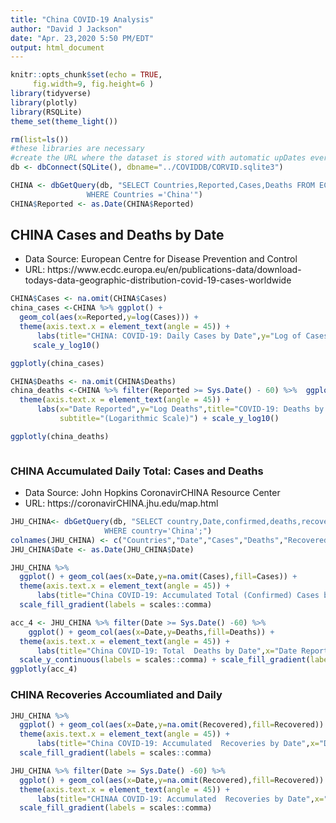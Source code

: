 ```yaml
---
title: "China COVID-19 Analysis"
author: "David J Jackson"
date: "Apr. 23,2020 5:50 PM/EDT"
output: html_document
---
```


```r
knitr::opts_chunk$set(echo = TRUE,
     fig.width=9, fig.height=6 ) 
library(tidyverse)
library(plotly)
library(RSQLite)
theme_set(theme_light())
```
```r
rm(list=ls())
#these libraries are necessary
#create the URL where the dataset is stored with automatic upDates every day
db <- dbConnect(SQLite(), dbname="../COVIDDB/CORVID.sqlite3")
```
```r
CHINA <- dbGetQuery(db, "SELECT Countries,Reported,Cases,Deaths FROM ECDC 
                 WHERE Countries ='China'")
CHINA$Reported <- as.Date(CHINA$Reported)

```

## CHINA Cases  and Deaths by Date 
 * Data Source: European Centre for Disease Prevention and Control
 * URL: https://www.ecdc.europa.eu/en/publications-data/download-todays-data-geographic-distribution-covid-19-cases-worldwide

```r
CHINA$Cases <- na.omit(CHINA$Cases)
china_cases <-CHINA %>% ggplot() +
  geom_col(aes(x=Reported,y=log(Cases))) +
  theme(axis.text.x = element_text(angle = 45)) +
      labs(title="CHINA: COVID-19: Daily Cases by Date",y="Log of Cases") +
     scale_y_log10()

ggplotly(china_cases)
```
```r
    
CHINA$Deaths <- na.omit(CHINA$Deaths)
china_deaths <-CHINA %>% filter(Reported >= Sys.Date() - 60) %>%  ggplot() + geom_col(aes(x=Reported,y=log(Deaths),fill=Deaths)) +
  theme(axis.text.x = element_text(angle = 45)) +
      labs(x="Date Reported",y="Log Deaths",title="COVID-19: Deaths by Date",
           subtitle="(Logarithmic Scale)") + scale_y_log10()

ggplotly(china_deaths)           



```


### CHINA Accumulated Daily Total: Cases and Deaths
* Data Source: John Hopkins CoronavirCHINA Resource Center
* URL: https://coronavirCHINA.jhu.edu/map.html


```r
JHU_CHINA<- dbGetQuery(db, "SELECT country,Date,confirmed,deaths,recovered FROM JHUDATA
                     WHERE country='China';")
colnames(JHU_CHINA) <- c("Countries","Date","Cases","Deaths","Recovered")
JHU_CHINA$Date <- as.Date(JHU_CHINA$Date) 
```

```r
JHU_CHINA %>% 
  ggplot() + geom_col(aes(x=Date,y=na.omit(Cases),fill=Cases)) +
  theme(axis.text.x = element_text(angle = 45)) +
      labs(title="China COVID-19: Accumulated Total (Confirmed) Cases by Date",x="Date Reported",y="Total Cases")  + scale_y_continuous(labels = scales::comma) +
  scale_fill_gradient(labels = scales::comma)


```
```r

acc_4 <- JHU_CHINA %>% filter(Date >= Sys.Date() -60) %>%
    ggplot() + geom_col(aes(x=Date,y=Deaths,fill=Deaths)) +
  theme(axis.text.x = element_text(angle = 45)) +
      labs(title="China COVID-19: Total  Deaths by Date",x="Date Reported",y="Total Deaths") +   
  scale_y_continuous(labels = scales::comma) + scale_fill_gradient(labels = scales::comma)
ggplotly(acc_4)
```

### CHINA Recoveries Accoumliated  and Daily

```r
JHU_CHINA %>% 
  ggplot() + geom_col(aes(x=Date,y=na.omit(Recovered),fill=Recovered)) +
  theme(axis.text.x = element_text(angle = 45)) +
      labs(title="China COVID-19: Accumulated  Recoveries by Date",x="Date Reported",y="Total Cases")  + scale_y_continuous(labels = scales::comma) +
  scale_fill_gradient(labels = scales::comma)
```

```r

JHU_CHINA %>% filter(Date >= Sys.Date() -60) %>%
  ggplot() + geom_col(aes(x=Date,y=na.omit(Recovered),fill=Recovered)) +
  theme(axis.text.x = element_text(angle = 45)) +
      labs(title="CHINAA COVID-19: Accumulated  Recoveries by Date",x="Date Reported",y="Total Cases")  + scale_y_continuous(labels = scales::comma) +
  scale_fill_gradient(labels = scales::comma)
```






